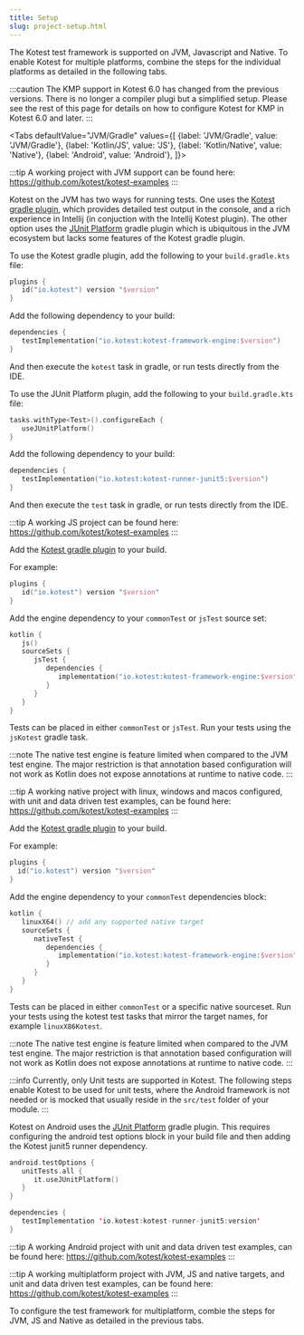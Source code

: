 ```yaml
---
title: Setup
slug: project-setup.html
---
```





The Kotest test framework is supported on JVM, Javascript and Native.
To enable Kotest for multiple platforms, combine the steps for the individual platforms as detailed in the following tabs.

:::caution
The KMP support in Kotest 6.0 has changed from the previous versions. There is no longer a compiler plugi but a simplified setup.
Please see the rest of this page for details on how to configure Kotest for KMP in Kotest 6.0 and later.
:::

<Tabs
defaultValue="JVM/Gradle"
values={[
{label: 'JVM/Gradle', value: 'JVM/Gradle'},
{label: 'Kotlin/JS', value: 'JS'},
{label: 'Kotlin/Native', value: 'Native'},
{label: 'Android', value: 'Android'},
]}>
<TabItem value="JVM/Gradle">

:::tip
A working project with JVM support can be found here:
https://github.com/kotest/kotest-examples
:::

Kotest on the JVM has two ways for running tests. One uses the [Kotest gradle plugin](https://plugins.gradle.org/plugin/io.kotest), which provides detailed test output in the console, and a rich experience in Intellij (in conjuction with the Intellij Kotest plugin).
The other option uses the [JUnit Platform](https://junit.org/junit5/docs/current/user-guide/#running-tests-build-gradle) gradle plugin which is ubiquitous in the JVM ecosystem but lacks some features of the Kotest gradle plugin.

To use the Kotest gradle plugin, add the following to your `build.gradle.kts` file:

```kotlin
plugins {
   id("io.kotest") version "$version"
}
```

Add the following dependency to your build:

```kotlin
dependencies {
   testImplementation("io.kotest:kotest-framework-engine:$version")
}
```

And then execute the `kotest` task in gradle, or run tests directly from the IDE.

To use the JUnit Platform plugin, add the following to your `build.gradle.kts` file:

```kotlin
tasks.withType<Test>().configureEach {
   useJUnitPlatform()
}
```

Add the following dependency to your build:

```kotlin
dependencies {
   testImplementation("io.kotest:kotest-runner-junit5:$version")
}
```

And then execute the `test` task in gradle, or run tests directly from the IDE.

   </TabItem>
   <TabItem value="JS">

:::tip
A working JS project can be found here: https://github.com/kotest/kotest-examples
:::

Add the [Kotest gradle plugin](https://plugins.gradle.org/plugin/io.kotest) to your build.

For example:

```kotlin
plugins {
   id("io.kotest") version "$version"
}
```

Add the engine dependency to your `commonTest` or `jsTest` source set:

```kotlin
kotlin {
   js()
   sourceSets {
      jsTest {
         dependencies {
            implementation("io.kotest:kotest-framework-engine:$version")
         }
      }
   }
}
```

Tests can be placed in either `commonTest` or `jsTest`.
Run your tests using the `jsKotest` gradle task.

:::note
The native test engine is feature limited when compared to the JVM test engine. The major restriction is that annotation
based configuration will not work as Kotlin does not expose annotations at runtime to native code.
:::

   </TabItem>
   <TabItem value="Native">

:::tip
A working native project with linux, windows and macos configured, with unit and data driven test examples, can be found here:
https://github.com/kotest/kotest-examples
:::

Add the [Kotest gradle plugin](https://plugins.gradle.org/plugin/io.kotest) to your build.

For example:

```kotlin
plugins {
  id("io.kotest") version "$version"
}
```

Add the engine dependency to your `commonTest` dependencies block:

```kotlin
kotlin {
   linuxX64() // add any supported native target
   sourceSets {
      nativeTest {
         dependencies {
            implementation("io.kotest:kotest-framework-engine:$version")
         }
      }
   }
}
```

Tests can be placed in either `commonTest` or a specific native sourceset.
Run your tests using the kotest test tasks that mirror the target names, for example `linuxX86Kotest`.

:::note
The native test engine is feature limited when compared to the JVM test engine. The major restriction is that annotation
based configuration will not work as Kotlin does not expose annotations at runtime to native code.
:::
   </TabItem>
   <TabItem value="Android">

:::info
Currently, only Unit tests are supported in Kotest.
The following steps enable Kotest to be used for unit tests, where the Android framework is not needed or is mocked that usually reside in the
`src/test` folder of your module.
:::

Kotest on Android uses the [JUnit Platform](https://junit.org/junit5/docs/current/user-guide/#running-tests-build-gradle) gradle plugin.
This requires configuring the android test options block in your build file and then adding the Kotest junit5 runner dependency.

```kotlin
android.testOptions {
   unitTests.all {
      it.useJUnitPlatform()
   }
}
```

```kotlin
dependencies {
   testImplementation 'io.kotest:kotest-runner-junit5:version'
}
```

:::tip
A working Android project with unit and data driven test examples, can be found here:
https://github.com/kotest/kotest-examples
:::


   </TabItem>
   <TabItem value="Multiplatform">

:::tip
A working multiplatform project with JVM, JS and native targets, and unit and data driven test examples, can be found here:
https://github.com/kotest/kotest-examples
:::

To configure the test framework for multiplatform, combie the steps for JVM, JS and Native as detailed in the previous tabs.

   </TabItem>
</Tabs>

